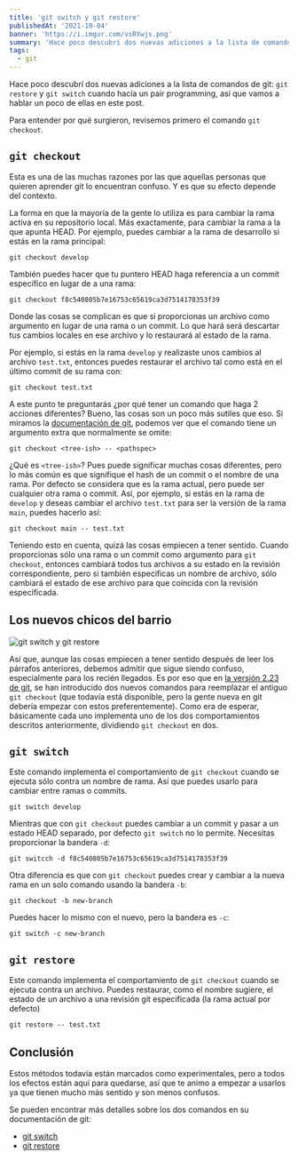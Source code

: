 ```yaml
---
title: 'git switch y git restore'
publishedAt: '2021-10-04'
banner: 'https://i.imgur.com/vsRYwjs.png'
summary: 'Hace poco descubrí dos nuevas adiciones a la lista de comandos de git: git restore y git switch cuando hacía un pair programming, así que vamos a hablar un poco de ellas en este post.'
tags:
  - git
---
```


Hace poco descubrí dos nuevas adiciones a la lista de comandos de git: `git restore` y `git switch` cuando hacía un pair programming, así que vamos a hablar un poco de ellas en este post.

Para entender por qué surgieron, revisemos primero el comando `git checkout`.

## `git checkout`

Esta es una de las muchas razones por las que aquellas personas que quieren aprender git lo encuentran confuso. Y es que su efecto depende del contexto.

La forma en que la mayoría de la gente lo utiliza es para cambiar la rama activa en su repositorio local. Más exactamente, para cambiar la rama a la que apunta HEAD. Por ejemplo, puedes cambiar a la rama de desarrollo si estás en la rama principal:

```shell
git checkout develop
```

También puedes hacer que tu puntero HEAD haga referencia a un commit específico en lugar de a una rama:

```shell
git checkout f8c540805b7e16753c65619ca3d7514178353f39
```

Donde las cosas se complican es que si proporcionas un archivo como argumento en lugar de una rama o un commit. Lo que hará será descartar tus cambios locales en ese archivo y lo restaurará al estado de la rama.

Por ejemplo, si estás en la rama `develop` y realizaste unos cambios al archivo `test.txt`, entonces puedes restaurar el archivo tal como está en el último commit de su rama con:

```shell
git checkout test.txt
```

A este punto te preguntarás ¿por qué tener un comando que haga 2 acciones diferentes? Bueno, las cosas son un poco más sutiles que eso. Si miramos la [documentación de git][], podemos ver que el comando tiene un argumento extra que normalmente se omite:

```shell
git checkout <tree-ish> -- <pathspec>
```

¿Qué es `<tree-ish>`? Pues puede significar muchas cosas diferentes, pero lo más común es que signifique el hash de un commit o el nombre de una rama. Por defecto se considera que es la rama actual, pero puede ser cualquier otra rama o commit. Así, por ejemplo, si estás en la rama de `develop` y deseas cambiar el archivo `test.txt` para ser la versión de la rama `main`, puedes hacerlo así:

```shell
git checkout main -- test.txt
```

Teniendo esto en cuenta, quizá las cosas empiecen a tener sentido. Cuando proporcionas sólo una rama o un commit como argumento para `git checkout`, entonces cambiará todos tus archivos a su estado en la revisión correspondiente, pero si también especificas un nombre de archivo, sólo cambiará el estado de ese archivo para que coincida con la revisión especificada.

## Los nuevos chicos del barrio

![git switch y git restore](https://i.imgur.com/hIMeeal.jpg)

Así que, aunque las cosas empiecen a tener sentido después de leer los párrafos anteriores, debemos admitir que sigue siendo confuso, especialmente para los recién llegados. Es por eso que en [la versión 2.23 de git][], se han introducido dos nuevos comandos para reemplazar el antiguo `git checkout` (que todavía está disponible, pero la gente nueva en git debería empezar con estos preferentemente). Como era de esperar, básicamente cada uno implementa uno de los dos comportamientos descritos anteriormente, dividiendo `git checkout` en dos.

## `git switch`

Este comando implementa el comportamiento de `git checkout` cuando se ejecuta sólo contra un nombre de rama. Así que puedes usarlo para cambiar entre ramas o commits.

```shell
git switch develop
```

Mientras que con `git checkout` puedes cambiar a un commit y pasar a un estado HEAD separado, por defecto `git switch` no lo permite. Necesitas proporcionar la bandera `-d`:

```shell
git switcch -d f8c540805b7e16753c65619ca3d7514178353f39
```

Otra diferencia es que con `git checkout` puedes crear y cambiar a la nueva rama en un solo comando usando la bandera `-b`:

```shell
git checkout -b new-branch
```

Puedes hacer lo mismo con el nuevo, pero la bandera es `-c`:

```shell
git switch -c new-branch
```

## `git restore`

Este comando implementa el comportamiento de `git checkout` cuando se ejecuta contra un archivo. Puedes restaurar, como el nombre sugiere, el estado de un archivo a una revisión git especificada (la rama actual por defecto)

```shell
git restore -- test.txt
```

## Conclusión

Estos métodos todavía están marcados como experimentales, pero a todos los efectos están aquí para quedarse, así que te animo a empezar a usarlos ya que tienen mucho más sentido y son menos confusos.

Se pueden encontrar más detalles sobre los dos comandos en su documentación de git:

- [git switch][]
- [git restore][]

[documentación de git]: https://git-scm.com/docs/git-checkout
[la versión 2.23 de git]: https://github.com/git/git/blob/master/Documentation/RelNotes/2.23.0.txt
[git switch]: https://git-scm.com/docs/git-switch
[git restore]: https://git-scm.com/docs/git-restore
